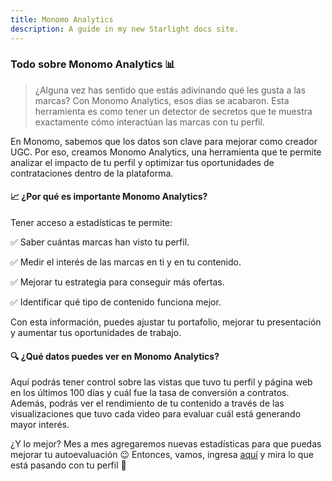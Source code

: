 ```yaml
---
title: Monomo Analytics
description: A guide in my new Starlight docs site.
---
```


### Todo sobre Monomo Analytics 📊

>¿Alguna vez has sentido que estás adivinando qué les gusta a las marcas? Con Monomo Analytics, esos días se acabaron. Esta herramienta es como tener un detector de secretos que te muestra exactamente cómo interactúan las marcas con tu perfil.
>

En Monomo, sabemos que los datos son clave para mejorar como creador UGC. Por eso, creamos Monomo Analytics, una herramienta que te permite analizar el impacto de tu perfil y optimizar tus oportunidades de contrataciones dentro de la plataforma.

#### 📈 ¿Por qué es importante Monomo Analytics?

Tener acceso a estadísticas te permite:

✅ Saber cuántas marcas han visto tu perfil.

✅ Medir el interés de las marcas en ti y en tu contenido.

✅ Mejorar tu estrategia para conseguir más ofertas.

✅ Identificar qué tipo de contenido funciona mejor.

Con esta información, puedes ajustar tu portafolio, mejorar tu presentación y aumentar tus oportunidades de trabajo.

#### 🔍 ¿Qué datos puedes ver en Monomo Analytics?

Aquí podrás tener control sobre las vistas que tuvo tu perfil y página web en los últimos 100 días y cuál fue la tasa de conversión a contratos.
Además, podrás ver el rendimiento de tu contenido a través de las visualizaciones que tuvo cada video para evaluar cuál está generando mayor interés.

¿Y lo mejor? Mes a mes agregaremos nuevas estadísticas para que puedas mejorar tu autoevaluación 😉
Entonces, vamos, ingresa [aquí](https://app.monomo.com.co/analytics) y mira lo que está pasando con tu perfil 👀


